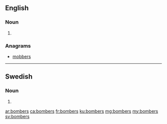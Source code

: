 {{also|Bombers}}
==English==

===Noun===
{{head|en|noun form}}

# {{plural of|bomber}}

===Anagrams===
* [[mobbers#English|mobbers]]

----

==Swedish==

===Noun===
{{head|sv|noun form}}

# {{sv-noun-form-indef-gen-pl|bomb}}

[[ar:bombers]]
[[ca:bombers]]
[[fr:bombers]]
[[ku:bombers]]
[[mg:bombers]]
[[my:bombers]]
[[sv:bombers]]